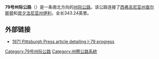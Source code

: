 '''79号州际公路'''（{{lang-en|'''Interstate 79'''}}）是一条南北方向的[[州际公路系统|州际公路]]。该公路连接了[[西弗吉尼亚州|西弗吉尼亚州]][[查尔斯顿_(西弗吉尼亚州)|查尔斯顿]]和[[宾夕法尼亚州|宾夕法尼亚州]][[伊利_(宾夕法尼亚州)|伊利]]，全长343.24英里。

== 外部链接 ==
{{commons category|interstate 79}}
*[http://news.google.com/newspapers?id=yBwcAAAAIBAJ&sjid=jlAEAAAAIBAJ&pg=6666%2C363006 1971 Pittsburgh Press article detailing I-79 progress]
{{79号州际公路及其辅助线}}
{{州際公路系統}}
[[Category:79号州际公路|Category:79号州际公路]]
[[Category:州際公路系統|Category:州際公路系統]]